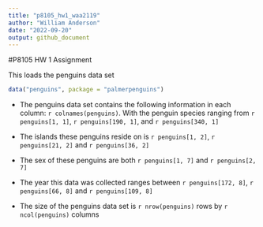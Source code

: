 ```yaml
---
title: "p8105_hw1_waa2119"
author: "William Anderson"
date: "2022-09-20"
output: github_document
---
```


#P8105 HW 1 Assignment

This loads the penguins data set
```r

data("penguins", package = "palmerpenguins")

```

* The penguins data set contains the following information in each column: `r colnames(penguins)`. With the penguin species ranging from `r penguins[1, 1]`, `r penguins[190, 1]`, and `r penguins[340, 1]`

* The islands these penguins reside on is `r penguins[1, 2]`, `r penguins[21, 2]` and `r penguins[36, 2]` 


* The sex of these penguins are both `r penguins[1, 7]` and `r penguins[2, 7]`


* The year this data was collected ranges between `r penguins[172, 8]`, `r penguins[66, 8]` and `r penguins[109, 8]`


* The size of the penguins data set is `r nrow(penguins)` rows by  `r ncol(penguins)` columns


